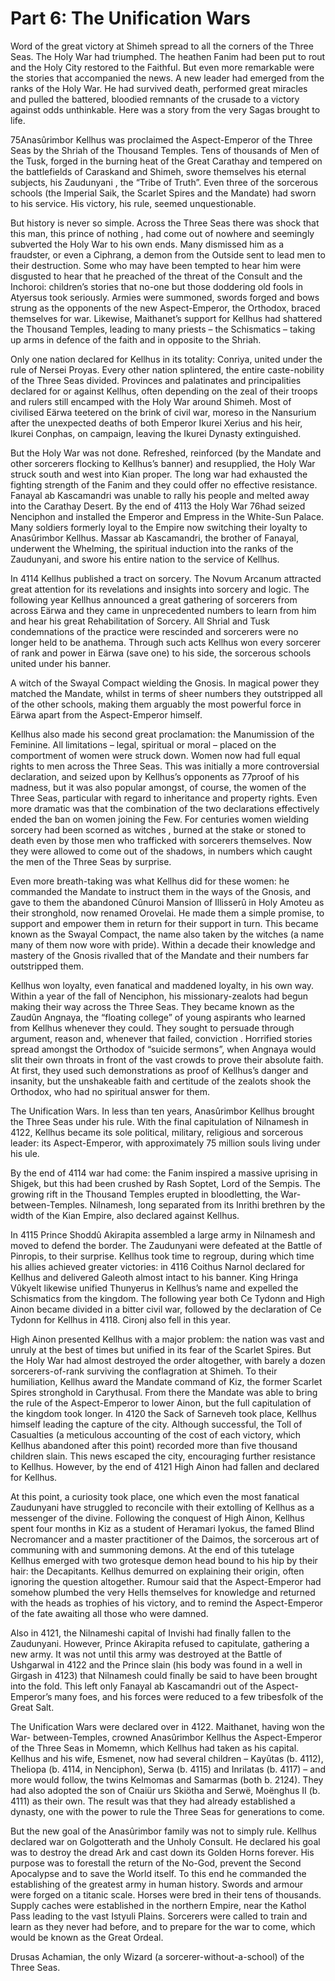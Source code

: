 # Part 6: The Unification Wars

Word of the great victory at Shimeh spread to all the corners of the Three Seas. The
Holy War had triumphed. The heathen Fanim had been put to rout and the Holy City
restored to the Faithful. But even more remarkable were the stories that accompanied
the news. A new leader had emerged from the ranks of the Holy War. He had survived
death, performed great miracles and pulled the battered, bloodied remnants of the
crusade to a victory against odds unthinkable. Here was a story from the very Sagas
brought to life.

75Anasûrimbor Kellhus was proclaimed the Aspect-Emperor of the Three Seas by the
Shriah of the Thousand Temples. Tens of thousands of Men of the Tusk, forged in the
burning heat of the Great Carathay and tempered on the battlefields of Caraskand and
Shimeh, swore themselves his eternal subjects, his Zaudunyani , the “Tribe of Truth”.
Even three of the sorcerous schools (the Imperial Saik, the Scarlet Spires and the
Mandate) had sworn to his service. His victory, his rule, seemed unquestionable.

But history is never so simple. Across the Three Seas there was shock that this man, this
prince of nothing , had come out of nowhere and seemingly subverted the Holy War to
his own ends. Many dismissed him as a fraudster, or even a Ciphrang, a demon from
the Outside sent to lead men to their destruction. Some who may have been tempted to
hear him were disgusted to hear that he preached of the threat of the Consult and the
Inchoroi: children’s stories that no-one but those doddering old fools in Atyersus took
seriously. Armies were summoned, swords forged and bows strung as the opponents of
the new Aspect-Emperor, the Orthodox, braced themselves for war. Likewise,
Maithanet’s support for Kellhus had shattered the Thousand Temples, leading to many
priests – the Schismatics – taking up arms in defence of the faith and in opposite to the
Shriah.

Only one nation declared for Kellhus in its totality: Conriya, united under the rule of
Nersei Proyas. Every other nation splintered, the entire caste-nobility of the Three Seas
divided. Provinces and palatinates and principalities declared for or against Kellhus,
often depending on the zeal of their troops and rulers still encamped with the Holy
War around Shimeh. Most of civilised Eärwa teetered on the brink of civil war, moreso
in the Nansurium after the unexpected deaths of both Emperor Ikurei Xerius and his
heir, Ikurei Conphas, on campaign, leaving the Ikurei Dynasty extinguished.

But the Holy War was not done. Refreshed, reinforced (by the Mandate and other
sorcerers flocking to Kellhus’s banner) and resupplied, the Holy War struck south and
west into Kian proper. The long war had exhausted the fighting strength of the Fanim
and they could offer no effective resistance. Fanayal ab Kascamandri was unable to rally
his people and melted away into the Carathay Desert. By the end of 4113 the Holy War
76had seized Nenciphon and installed the Emperor and Empress in the White-Sun
Palace. Many soldiers formerly loyal to the Empire now switching their loyalty to
Anasûrimbor Kellhus. Massar ab Kascamandri, the brother of Fanayal, underwent the
Whelming, the spiritual induction into the ranks of the Zaudunyani, and swore his
entire nation to the service of Kellhus.

In 4114 Kellhus published a tract on sorcery. The Novum Arcanum attracted great
attention for its revelations and insights into sorcery and logic. The following year
Kellhus announced a great gathering of sorcerers from across Eärwa and they came in
unprecedented numbers to learn from him and hear his great Rehabilitation of Sorcery.
All Shrial and Tusk condemnations of the practice were rescinded and sorcerers were
no longer held to be anathema. Through such acts Kellhus won every sorcerer of rank
and power in Eärwa (save one) to his side, the sorcerous schools united under his
banner.

A witch of the Swayal Compact wielding the Gnosis. In magical power they matched the Mandate, whilst in terms of sheer numbers they outstripped all of the other schools, making them arguably the most powerful force in Eärwa apart from the Aspect-Emperor himself.

Kellhus also made his second great proclamation: the Manumission of the Feminine.
All limitations – legal, spiritual or moral – placed on the comportment of women were
struck down. Women now had full equal rights to men across the Three Seas. This was
initially a more controversial declaration, and seized upon by Kellhus’s opponents as
77proof of his madness, but it was also popular amongst, of course, the women of the
Three Seas, particular with regard to inheritance and property rights. Even more
dramatic was that the combination of the two declarations effectively ended the ban on
women joining the Few. For centuries women wielding sorcery had been scorned as
witches , burned at the stake or stoned to death even by those men who trafficked with
sorcerers themselves. Now they were allowed to come out of the shadows, in numbers
which caught the men of the Three Seas by surprise.

Even more breath-taking was what Kellhus did for these women: he commanded the
Mandate to instruct them in the ways of the Gnosis, and gave to them the abandoned
Cûnuroi Mansion of Illisserû in Holy Amoteu as their stronghold, now renamed
Orovelai. He made them a simple promise, to support and empower them in return for
their support in turn. This became known as the Swayal Compact, the name also taken
by the witches (a name many of them now wore with pride). Within a decade their
knowledge and mastery of the Gnosis rivalled that of the Mandate and their numbers
far outstripped them.

Kellhus won loyalty, even fanatical and maddened loyalty, in his own way. Within a
year of the fall of Nenciphon, his missionary-zealots had begun making their way across
the Three Seas. They became known as the Zaudûn Angnaya, the “floating college” of
young aspirants who learned from Kellhus whenever they could. They sought to
persuade through argument, reason and, whenever that failed, conviction . Horrified
stories spread amongst the Orthodox of “suicide sermons”, when Angnaya would slit
their own throats in front of the vast crowds to prove their absolute faith. At first, they
used such demonstrations as proof of Kellhus’s danger and insanity, but the
unshakeable faith and certitude of the zealots shook the Orthodox, who had no
spiritual answer for them.

The Unification Wars. In less than ten years, Anasûrimbor Kellhus brought the Three Seas under his
rule. With the final capitulation of Nilnamesh in 4122, Kellhus became its sole political, military,
religious and sorcerous leader: its Aspect-Emperor, with approximately 75 million souls living under his ule.

By the end of 4114 war had come: the Fanim inspired a massive uprising in Shigek, but
this had been crushed by Rash Soptet, Lord of the Sempis. The growing rift in the
Thousand Temples erupted in bloodletting, the War-between-Temples. Nilnamesh,
long separated from its Inrithi brethren by the width of the Kian Empire, also declared
against Kellhus.

In 4115 Prince Shoddû Akirapita assembled a large army in Nilnamesh and moved to
defend the border. The Zaudunyani were defeated at the Battle of Pinropis, to their
surprise. Kellhus took time to regroup, during which time his allies achieved greater
victories: in 4116 Coithus Narnol declared for Kellhus and delivered Galeoth almost
intact to his banner. King Hringa Vûkyelt likewise unified Thunyerus in Kellhus’s
name and expelled the Schismatics from the kingdom. The following year both Ce
Tydonn and High Ainon became divided in a bitter civil war, followed by the
declaration of Ce Tydonn for Kellhus in 4118. Cironj also fell in this year.

High Ainon presented Kellhus with a major problem: the nation was vast and unruly at
the best of times but unified in its fear of the Scarlet Spires. But the Holy War had
almost destroyed the order altogether, with barely a dozen sorcerers-of-rank surviving
the conflagration at Shimeh. To their humiliation, Kellhus award the Mandate
command of Kiz, the former Scarlet Spires stronghold in Carythusal. From there the
Mandate was able to bring the rule of the Aspect-Emperor to lower Ainon, but the full
capitulation of the kingdom took longer. In 4120 the Sack of Sarneveh took place,
Kellhus himself leading the capture of the city. Although successful, the Toll of
Casualties (a meticulous accounting of the cost of each victory, which Kellhus
abandoned after this point) recorded more than five thousand children slain. This news
escaped the city, encouraging further resistance to Kellhus. However, by the end of
4121 High Ainon had fallen and declared for Kellhus.

At this point, a curiosity took place, one which even the most fanatical Zaudunyani
have struggled to reconcile with their extolling of Kellhus as a messenger of the divine.
Following the conquest of High Ainon, Kellhus spent four months in Kiz as a student
of Heramari Iyokus, the famed Blind Necromancer and a master practitioner of the
Daimos, the sorcerous art of communing with and summoning demons. At the end of
this tutelage Kellhus emerged with two grotesque demon head bound to his hip by
their hair: the Decapitants. Kellhus demurred on explaining their origin, often ignoring
the question altogether. Rumour said that the Aspect-Emperor had somehow plumbed
the very Hells themselves for knowledge and returned with the heads as trophies of his
victory, and to remind the Aspect-Emperor of the fate awaiting all those who were
damned.

Also in 4121, the Nilnameshi capital of Invishi had finally fallen to the Zaudunyani.
However, Prince Akirapita refused to capitulate, gathering a new army. It was not until
this army was destroyed at the Battle of Ushgarwal in 4122 and the Prince slain (his
body was found in a well in Girgash in 4123) that Nilnamesh could finally be said to
have been brought into the fold. This left only Fanayal ab Kascamandri out of the
Aspect-Emperor’s many foes, and his forces were reduced to a few tribesfolk of the
Great Salt.

The Unification Wars were declared over in 4122. Maithanet, having won the War-
between-Temples, crowned Anasûrimbor Kellhus the Aspect-Emperor of the Three Seas
in Momemn, which Kellhus had taken as his capital. Kellhus and his wife, Esmenet,
now had several children – Kayûtas (b. 4112), Theliopa (b. 4114, in Nenciphon), Serwa
(b. 4115) and Inrilatas (b. 4117) – and more would follow, the twins Kelmomas and
Samarmas (both b. 2124). They had also adopted the son of Cnaiür urs Skiötha and
Serwë, Moënghus II (b. 4111) as their own. The result was that they had already
established a dynasty, one with the power to rule the Three Seas for generations to
come.

But the new goal of the Anasûrimbor family was not to simply rule. Kellhus declared
war on Golgotterath and the Unholy Consult. He declared his goal was to destroy the
dread Ark and cast down its Golden Horns forever. His purpose was to forestall the
return of the No-God, prevent the Second Apocalypse and to save the World itself. To
this end he commanded the establishing of the greatest army in human history. Swords
and armour were forged on a titanic scale. Horses were bred in their tens of thousands.
Supply caches were established in the northern Empire, near the Kathol Pass leading to
the vast Istyuli Plains. Sorcerers were called to train and learn as they never had before,
and to prepare for the war to come, which would be known as the Great Ordeal.

Drusas Achamian, the only Wizard (a sorcerer-without-a-school) of the Three Seas.

